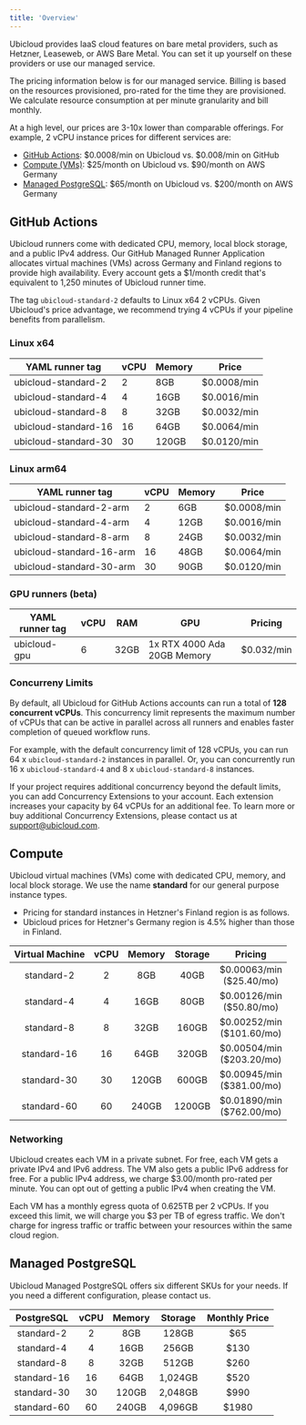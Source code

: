 ```yaml
---
title: 'Overview'
---
```


Ubicloud provides IaaS cloud features on bare metal providers, such as Hetzner, Leaseweb, or AWS Bare Metal. You can set it up yourself on these providers or use our managed service.

The pricing information below is for our managed service. Billing is based on the resources provisioned, pro-rated for the time they are provisioned. We calculate resource consumption at per minute granularity and bill monthly.

At a high level, our prices are 3-10x lower than comparable offerings. For example, 2 vCPU instance prices for different services are:

- [GitHub Actions](#github-actions): \$0.0008/min on Ubicloud vs. \$0.008/min on GitHub
- [Compute (VMs)](#compute): \$25/month on Ubicloud vs. \$90/month on AWS Germany
- [Managed PostgreSQL](#managed-postgresql): \$65/month on Ubicloud vs. \$200/month on AWS Germany


## GitHub Actions

Ubicloud runners come with dedicated CPU, memory, local block storage, and a public IPv4 address. Our GitHub Managed Runner Application allocates virtual machines (VMs) across Germany and Finland regions to provide high availability. Every account gets a \$1/month credit that's equivalent to 1,250 minutes of Ubicloud runner time.

The tag `ubicloud-standard-2` defaults to Linux x64 2 vCPUs. Given Ubicloud's price advantage, we recommend trying 4 vCPUs if your pipeline benefits from parallelism.

### Linux x64

| YAML runner tag      | vCPU | Memory | Price       |
|----------------------|------|--------|-------------|
| ubicloud-standard-2  | 2    | 8GB    | \$0.0008/min |
| ubicloud-standard-4  | 4    | 16GB   | \$0.0016/min |
| ubicloud-standard-8  | 8    | 32GB   | \$0.0032/min |
| ubicloud-standard-16 | 16   | 64GB   | \$0.0064/min |
| ubicloud-standard-30 | 30   | 120GB  | \$0.0120/min |

### Linux arm64

| YAML runner tag          | vCPU | Memory | Price       |
|--------------------------|------|--------|-------------|
| ubicloud-standard-2-arm  | 2    | 6GB    | \$0.0008/min |
| ubicloud-standard-4-arm  | 4    | 12GB   | \$0.0016/min |
| ubicloud-standard-8-arm  | 8    | 24GB   | \$0.0032/min |
| ubicloud-standard-16-arm | 16   | 48GB   | \$0.0064/min |
| ubicloud-standard-30-arm | 30   | 90GB   | \$0.0120/min |

### GPU runners (beta)

| YAML runner tag | vCPU | RAM  | GPU                         | Pricing    |
|-----------------|------|------|-----------------------------|------------|
| ubicloud-gpu    | 6    | 32GB | 1x RTX 4000 Ada 20GB Memory | \$0.032/min |

### Concurreny Limits

By default, all Ubicloud for GitHub Actions accounts can run a total of **128 concurrent vCPUs**. This concurrency limit represents the maximum number of vCPUs that can be active in parallel across all runners and enables faster completion of queued workflow runs.

For example, with the default concurrency limit of 128 vCPUs, you can run 64 x `ubicloud-standard-2` instances in parallel. Or, you can concurrently run 16 x `ubicloud-standard-4` and 8 x `ubicloud-standard-8` instances.

If your project requires additional concurrency beyond the default limits, you can add Concurrency Extensions to your account. Each extension increases your capacity by 64 vCPUs for an additional fee. To learn more or buy additional Concurrency Extensions, please contact us at [support@ubicloud.com](mailto:support@ubicloud.com).


## Compute

Ubicloud virtual machines (VMs) come with dedicated CPU, memory, and local block storage. We use the name **standard** for our general purpose instance types.
- Pricing for standard instances in Hetzner's Finland region is as follows.
- Ubicloud prices for Hetzner's Germany region is 4.5% higher than those in Finland.

| Virtual Machine | vCPU | Memory | Storage |               Pricing             |
|:---------------:|:----:|:------:|:-------:|:---------------------------------:|
|    standard-2   |   2  |   8GB  |   40GB  | \$0.00063/min <br/> (\$25.40/mo)  |
|    standard-4   |   4  |  16GB  |   80GB  | \$0.00126/min <br/> (\$50.80/mo)  |
|    standard-8   |   8  |  32GB  |  160GB  | \$0.00252/min <br/> (\$101.60/mo) |
|   standard-16   |  16  |  64GB  |  320GB  | \$0.00504/min <br/> (\$203.20/mo) |
|   standard-30   |  30  |  120GB |  600GB  | \$0.00945/min <br/> (\$381.00/mo) |
|   standard-60   |  60  |  240GB |  1200GB | \$0.01890/min <br/> (\$762.00/mo) |

### Networking

Ubicloud creates each VM in a private subnet. For free, each VM gets a private IPv4 and IPv6 address. The VM also gets a public IPv6 address for free. For a public IPv4 address, we charge \$3.00/month pro-rated per minute. You can opt out of getting a public IPv4 when creating the VM.

Each VM has a monthly egress quota of 0.625TB per 2 vCPUs. If you exceed this limit, we will charge you \$3 per TB of egress traffic. We don't charge for ingress traffic or traffic between your resources within the same cloud region.


## Managed PostgreSQL
 
Ubicloud Managed PostgreSQL offers six different SKUs for your needs. If you need a different configuration, please contact us.

|  PostgreSQL | vCPU | Memory | Storage | Monthly Price |
|:-----------:|:----:|:------:|:-------:|:-------------:|
|  standard-2 |   2  |   8GB  |  128GB  |      $65      |
|  standard-4 |   4  |  16GB  |  256GB  |      $130     |
|  standard-8 |   8  |  32GB  |  512GB  |      $260     |
| standard-16 |  16  |  64GB  | 1,024GB |      $520     |
| standard-30 |  30  |  120GB | 2,048GB |      $990     |
| standard-60 |  60  |  240GB | 4,096GB |     $1980     | 


